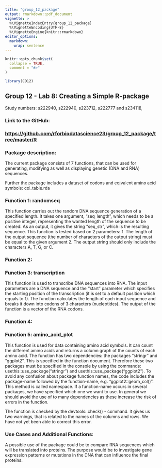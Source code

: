 ```yaml
---
title: "group_12_package"
output: rmarkdown::pdf_document
vignette: >
  %\VignetteIndexEntry{group_12_package}
  %\VignetteEncoding{UTF-8}
  %\VignetteEngine{knitr::rmarkdown}
editor_options: 
  markdown: 
    wrap: sentence
---
```


```r
knitr::opts_chunk$set(
  collapse = TRUE,
  comment = "#>"
)
```

```r
library(CD12)
```

## Group 12 - Lab 8: Creating a Simple R-package

Study numbers: s222940, s222940, s223712, s222777 and s234118,

### Link to the GitHub:

### <https://github.com/rforbiodatascience23/group_12_package/tree/master/R>

### Package description:

The current package consists of 7 functions, that can be used for generating, modifying as well as displaying genetic (DNA and RNA) sequences.

Further the package includes a dataset of codons and eqivalent amino acid symbols: col_table.rda

### Function 1: randomseq

This function carries out the random DNA sequence generation of a specified length.
It takes one argument, "seq_length", which needs to be a positive integer, representing the wanted length of the sequence to be created.
As an output, it gives the string "seq_str", which is the resulting sequence.
This function is tested based on 2 parameters: 1.
The length of the output sequence (the number of characters of the output string) must be equal to the given argument 2.
The output string should only include the characters A, T, G, or C.

### Function 2:

### Function 3: transcription

This function is used to transcribe DNA sequences into RNA. 
The input parameters are a DNA sequence and the "start" parameter which specifies the starting position of the transcription (it is set to a default position which equals to 1). 
The function calculates the length of each input sequence and breaks it down into codons of 3 characters (nucleotides). 
The output of the function is a vector of the RNA codons. 

### Function 4:

### Function 5: amino_acid_plot

This function is used for data containing amino acid symbols.
It can count the different amino acids and returns a column graph of the counts of each amino acid.
The function has two dependencies: the packages "stringr" and "ggplot2".
This is specified in the function document.
Therefore these two packages must be specified in the console by using the commands: usethis::use_package("stringr") and usethis::use_package("ggplot2").
To avoid any confusion about package function names, the code includes the package-name followed by the function-name, e.g. "ggplot2::geom_col()".
This method is called namespace.
If a function-name occurs in several packages, we have specified which one we want to use.
In general we should avoid the use of to many dependencies as these increase the risk of errors in the function.

The function is checked by the devtools::check() - command.
It gives us two warnings, that is related to the names of the columns and rows.
We have not yet been able to correct this error.

### Use Cases and Additional Functions:

A possible use of the package could be to compare RNA sequences which will be translated into proteins. 
The purpose would be to investigate gene expression patterns or mutations in the DNA that can influence the final proteins. 
